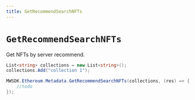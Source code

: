 ```yaml
---
title: GetRecommendSearchNFTs
---
```


# `GetRecommendSearchNFTs`

Get NFTs by server recommend.

```csharp
List<string> collections = new List<string>();
collections.Add("collection 1");

MWSDK.Ethereum.Metadata.GetRecommendSearchNFTs(collections, (res) => {
    //todo
});
```